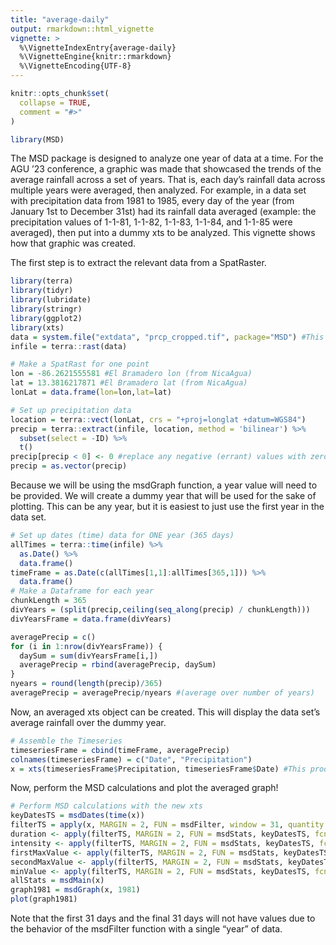 ```yaml
---
title: "average-daily"
output: rmarkdown::html_vignette
vignette: >
  %\VignetteIndexEntry{average-daily}
  %\VignetteEngine{knitr::rmarkdown}
  %\VignetteEncoding{UTF-8}
---
```


```r
knitr::opts_chunk$set(
  collapse = TRUE,
  comment = "#>"
)
```

```r
library(MSD)
```

The MSD package is designed to analyze one year of data at a time. For the AGU '23 conference, a graphic was made that showcased the trends of the average rainfall across a set of years. That is, each day's rainfall data across multiple years were averaged, then analyzed. For example, in a data set with precipitation data from 1981 to 1985, every day of the year (from January 1st to December 31st) had its rainfall data averaged (example: the precipitation values of 1-1-81, 1-1-82, 1-1-83, 1-1-84, and 1-1-85 were averaged), then put into a dummy xts to be analyzed. This vignette shows how that graphic was created.

The first step is to extract the relevant data from a SpatRaster.

```r
library(terra)
library(tidyr)
library(lubridate)
library(stringr)
library(ggplot2)
library(xts)
data = system.file("extdata", "prcp_cropped.tif", package="MSD") #This loads the data included in the package, but you would attach your own
infile = terra::rast(data)

# Make a SpatRast for one point
lon = -86.2621555581 #El Bramadero lon (from NicaAgua)
lat = 13.3816217871 #El Bramadero lat (from NicaAgua)
lonLat = data.frame(lon=lon,lat=lat)

# Set up precipitation data
location = terra::vect(lonLat, crs = "+proj=longlat +datum=WGS84")
precip = terra::extract(infile, location, method = 'bilinear') %>%
  subset(select = -ID) %>%
  t()
precip[precip < 0] <- 0 #replace any negative (errant) values with zeroes
precip = as.vector(precip)
```

Because we will be using the msdGraph function, a year value will need to be provided. We will create a dummy year that will be used for the sake of plotting. This can be any year, but it is easiest to just use the first year in the data set.

```r
# Set up dates (time) data for ONE year (365 days)
allTimes = terra::time(infile) %>%
  as.Date() %>% 
  data.frame()
timeFrame = as.Date(c(allTimes[1,1]:allTimes[365,1])) %>% 
  data.frame()
# Make a Dataframe for each year
chunkLength = 365
divYears = (split(precip,ceiling(seq_along(precip) / chunkLength)))
divYearsFrame = data.frame(divYears)

averagePrecip = c()
for (i in 1:nrow(divYearsFrame)) {
  daySum = sum(divYearsFrame[i,])
  averagePrecip = rbind(averagePrecip, daySum)
}
nyears = round(length(precip)/365)
averagePrecip = averagePrecip/nyears #(average over number of years)
```

Now, an averaged xts object can be created. This will display the data set's average rainfall over the dummy year.

```r
# Assemble the Timeseries
timeseriesFrame = cbind(timeFrame, averagePrecip)
colnames(timeseriesFrame) = c("Date", "Precipitation")
x = xts(timeseriesFrame$Precipitation, timeseriesFrame$Date) #This produces the "xts" screenshot
```

Now, perform the MSD calculations and plot the averaged graph!

```r
# Perform MSD calculations with the new xts
keyDatesTS = msdDates(time(x))
filterTS = apply(x, MARGIN = 2, FUN = msdFilter, window = 31, quantity = 2)
duration <- apply(filterTS, MARGIN = 2, FUN = msdStats, keyDatesTS, fcn="duration")
intensity <- apply(filterTS, MARGIN = 2, FUN = msdStats, keyDatesTS, fcn="intensity")
firstMaxValue <- apply(filterTS, MARGIN = 2, FUN = msdStats, keyDatesTS, fcn="firstMaxValue")
secondMaxValue <- apply(filterTS, MARGIN = 2, FUN = msdStats, keyDatesTS, fcn="secondMaxValue")
minValue <- apply(filterTS, MARGIN = 2, FUN = msdStats, keyDatesTS, fcn="min")
allStats = msdMain(x)
graph1981 = msdGraph(x, 1981)
plot(graph1981)
```

Note that the first 31 days and the final 31 days will not have values due to the behavior of the msdFilter function with a single "year" of data.
